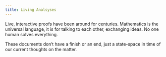```yaml
---
title: Living Analsyses
---
```


Live, interactive proofs have been around for centuries. Mathematics is the universal language, it is for talking to each other, exchanging ideas. No one human solves everything. 

These documents don't have a finish or an end, just a state-space in time of our current thoughts on the matter.